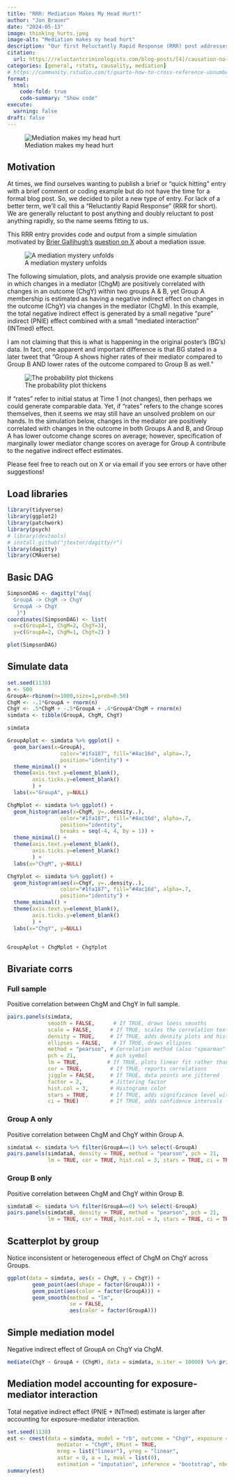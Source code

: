 ```yaml
---
title: "RRR: Mediation Makes My Head Hurt!"
author: "Jon Brauer"
date: "2024-05-13"
image: thinking_hurts.jpeg
image-alt: "Mediation makes my head hurt"
description: "Our first Reluctantly Rapid Response (RRR) post addresses a confusing mediation issue."
citation:
  url: https://reluctantcriminologists.com/blog-posts/[4]/causation-no-corr.html
categories: [general, rstats, causality, mediation]
# https://community.rstudio.com/t/quarto-how-to-cross-reference-unnumbered-book-chapter/136279/2
format:
  html:
    code-fold: true
    code-summary: "Show code"
execute: 
  warning: false
draft: false
---
```


![Mediation makes my head hurt](thinking_hurts.jpeg)

## Motivation

At times, we find ourselves wanting to publish a brief or "quick hitting" entry with a brief comment or coding example but do not have the time for a formal blog post. So, we decided to pilot a new type of entry. For lack of a better term, we'll call this a "Reluctantly Rapid Response" (RRR for short). We are generally reluctant to post anything and doubly reluctant to post anything rapidly, so the name seems fitting to us. 

This RRR entry provides code and output from a simple simulation motivated by [Brier Gallihugh's](https://twitter.com/Brier_Gallihugh) [question on X](https://x.com/Brier_Gallihugh/status/1789398630425649302) about a mediation issue. 

![A mediation mystery unfolds](BG_tweet.jpeg)

The following simulation, plots, and analysis provide one example situation in which changes in a mediator (ChgM) are positively correlated with changes in an outcome (ChgY) within two groups A & B, yet Group A membership is estimated as having a negative indirect effect on changes in the outcome (ChgY) via changes in the mediator (ChgM). In this example, the total negative indirect effect is generated by a small negative "pure" indirect (PNIE) effect combined with a small "mediated interaction" (INTmed) effect. 

I am not claiming that this is what is happening in the original poster's (BG's) data. In fact, one apparent and important difference is that BG stated in a later tweet that "Group A shows higher rates of their mediator compared to Group B AND lower rates of the outcome compared to Group B as well." 

![The probability plot thickens](BG_tweet2.jpeg)

If "rates" refer to initial status at Time 1 (not changes), then perhaps we could generate comparable data. Yet, if "rates" refers to the change scores themselves, then it seems we may still have an unsolved problem on our hands. In the simulation below, changes in the mediator are positively correlated with changes in the outcome in both Groups A and B, and Group A has lower outcome change scores on average; however, specification of marginally lower mediator change scores on average for Group A contribute to the negative indirect effect estimates. 

Please feel free to reach out on X or via email if you see errors or have other suggestions! 

## Load libraries

```r
library(tidyverse)
library(ggplot2)
library(patchwork)
library(psych)
# library(devtools)
# install_github("jtextor/dagitty/r")
library(dagitty)
library(CMAverse)

```

## Basic DAG

```r
SimpsonDAG <- dagitty("dag{
  GroupA -> ChgM -> ChgY
  GroupA -> ChgY
   }") 
coordinates(SimpsonDAG) <- list(
  x=c(GroupA=1, ChgM=2, ChgY=3),
  y=c(GroupA=2, ChgM=1, ChgY=2) )

plot(SimpsonDAG)
```

## Simulate data

```r

set.seed(1138)
n <- 500
GroupA<-rbinom(n=1000,size=1,prob=0.50)
ChgM <- -.1*GroupA + rnorm(n)
ChgY <- .5*ChgM + -.5*GroupA + .4*GroupA*ChgM + rnorm(n)
simdata <- tibble(GroupA, ChgM, ChgY)

simdata
```

```r
GroupAplot <- simdata %>% ggplot() +
  geom_bar(aes(x=GroupA),
                 color="#1fa187", fill="#4ac16d", alpha=.7,
                 position="identity") + 
  theme_minimal() + 
  theme(axis.text.y=element_blank(),  
        axis.ticks.y=element_blank()
        ) +
  labs(x="GroupA", y=NULL)

ChgMplot <- simdata %>% ggplot() +
  geom_histogram(aes(x=ChgM, y=..density..),
                 color="#1fa187", fill="#4ac16d", alpha=.7,
                 position="identity", 
                 breaks = seq(-4, 4, by = 1)) + 
  theme_minimal() + 
  theme(axis.text.y=element_blank(),  
        axis.ticks.y=element_blank()
        ) +
  labs(x="ChgM", y=NULL)

ChgYplot <- simdata %>% ggplot() +
  geom_histogram(aes(x=ChgY, y=..density..),
                 color="#1fa187", fill="#4ac16d", alpha=.7,
                 position="identity") + 
  theme_minimal() + 
  theme(axis.text.y=element_blank(),  
        axis.ticks.y=element_blank()
        ) +
  labs(x="ChgY", y=NULL)


GroupAplot + ChgMplot + ChgYplot
```

## Bivariate corrs

### Full sample

Positive correlation between ChgM and ChgY in full sample.

```r
pairs.panels(simdata,
             smooth = FALSE,      # If TRUE, draws loess smooths
             scale = FALSE,      # If TRUE, scales the correlation text font
             density = TRUE,     # If TRUE, adds density plots and histograms
             ellipses = FALSE,    # If TRUE, draws ellipses
             method = "pearson", # Correlation method (also "spearman" or "kendall")
             pch = 21,           # pch symbol
             lm = TRUE,         # If TRUE, plots linear fit rather than the LOESS (smoothed) fit
             cor = TRUE,         # If TRUE, reports correlations
             jiggle = FALSE,     # If TRUE, data points are jittered
             factor = 2,         # Jittering factor
             hist.col = 3,       # Histograms color
             stars = TRUE,       # If TRUE, adds significance level with stars
             ci = TRUE)          # If TRUE, adds confidence intervals
```

### Group A only 

Positive correlation between ChgM and ChgY within Group A.

```r

simdataA <- simdata %>% filter(GroupA==1) %>% select(-GroupA)
pairs.panels(simdataA, density = TRUE, method = "pearson", pch = 21, 
             lm = TRUE, cor = TRUE, hist.col = 3, stars = TRUE, ci = TRUE)  
```

### Group B only 

Positive correlation between ChgM and ChgY within Group B.

```r

simdataB <- simdata %>% filter(GroupA==0) %>% select(-GroupA)
pairs.panels(simdataB, density = TRUE, method = "pearson", pch = 21, 
             lm = TRUE, cor = TRUE, hist.col = 3, stars = TRUE, ci = TRUE)  
```

## Scatterplot by group

Notice inconsistent or heterogeneous effect of ChgM on ChgY across Groups. 

```r
ggplot(data = simdata, aes(x = ChgM, y = ChgY)) +
        geom_point(aes(shape = factor(GroupA))) +
        geom_point(aes(color = factor(GroupA))) +
        geom_smooth(method = "lm", 
                    se = FALSE, 
                    aes(color = factor(GroupA))) 
```


## Simple mediation model

Negative indirect effect of GroupA on ChgY via ChgM.

```r
mediate(ChgY ~ GroupA + (ChgM), data = simdata, n.iter = 10000) %>% print(short = TRUE)
```

## Mediation model accounting for exposure-mediator interaction

Total negative indirect effect (PNIE + INTmed) estimate is larger after accounting for exposure-mediator interaction. 

```r
set.seed(1138)
est <- cmest(data = simdata, model = "rb", outcome = "ChgY", exposure = "GroupA",
                mediator = "ChgM", EMint = TRUE,
                mreg = list("linear"), yreg = "linear",
                astar = 0, a = 1, mval = list(0),
                estimation = "imputation", inference = "bootstrap", nboot = 20)
summary(est)
```


